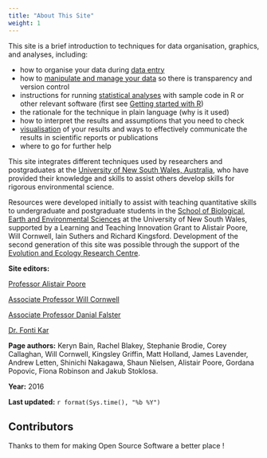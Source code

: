 ```yaml
---
title: "About This Site"
weight: 1
---
```


This site is a brief introduction to techniques for data organisation, graphics, and analyses, including:

* how to organise your data during [data entry](/getting-started-with-r/data-entry/) 
* how to [manipulate and manage your data](/data-manipulation/) so there is transparency and version control 
* instructions for running [statistical analyses](/statistics/) with sample code in R or other relevant software (first see [Getting started with R](/getting-started-with-r/)) 
* the rationale for the technique in plain language (why is it used) 
* how to interpret the results and assumptions that you need to check 
* [visualisation](/graphics/) of your results and ways to effectively communicate the results in scientific reports or publications
* where to go for further help 


This site integrates different techniques used by researchers and postgraduates at the [University of New South Wales, Australia](https://www.unsw.edu.au/), who have provided their knowledge and skills to assist others develop skills for rigorous environmental science.

Resources were developed initially to assist with teaching quantitative skills to undergraduate and postgraduate students in the [School of Biological, Earth and Environmental Sciences](http://www.bees.unsw.edu.au/) at the University of New South Wales, supported by a Learning and Teaching Innovation Grant to  Alistair Poore, Will Cornwell, Iain Suthers and Richard Kingsford.  Development of the second generation of this site was possible through the support of the [Evolution and Ecology Research Centre](http://www.eerc.unsw.edu.au/).  

**Site editors:**

[Professor Alistair Poore](https://alistairpoore.org) 

[Associate Professor Will Cornwell](http://willcornwell.org/)

[Associate Professor Danial Falster](https://danielfalster.com/)

[Dr. Fonti Kar](https://fontikar.wordpress.com/)

**Page authors:** Keryn Bain, Rachel Blakey, Stephanie Brodie, Corey Callaghan, Will Cornwell, Kingsley Griffin, Matt Holland, James Lavender, Andrew Letten, Shinichi Nakagawa, Shaun Nielsen, Alistair Poore, Gordana Popovic, Fiona Robinson and Jakub Stoklosa.

**Year:** 2016

**Last updated:** `r format(Sys.time(), "%b %Y")`


## Contributors

Thanks to them <i class="fas fa-heart"></i> for making Open Source Software a better place !

